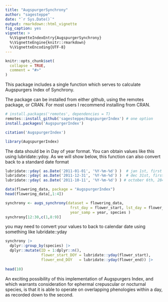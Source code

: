 ```yaml
---
title: "AugspurgerSynchrony"
author: "sagesteppe"
date: "`r Sys.Date()`"
output: rmarkdown::html_vignette
fig_caption: yes
vignette: >
  %\VignetteIndexEntry{AugspurgerSynchrony}
  %\VignetteEngine{knitr::rmarkdown}
  %\VignetteEncoding{UTF-8}
---
```


```r
knitr::opts_chunk$set(
  collapse = TRUE,
  comment = "#>"
)
```

This package includes a single function which serves to calculate Augspurgers Index of Synchrony.

The package can be installed from either github, using the remotes package, or CRAN. For most users I recommend installing from CRAN. 

```r
# install.packages('remotes', dependencies = T)
remotes::install_github('sagesteppe/AugspurgerIndex') # one option 
install.packages('AugspurgerIndex')

citation('AugspurgerIndex')
```


```r
library(AugspurgerIndex)
```

The data should be in Day of year format. You can obtain values like this using lubridate::ydoy. As we will show below, this function can also convert back to a standard date format 

```r
lubridate::yday( as.Date('2011-01-01', '%Y-%m-%d') )  # jan 1st, first day of year
lubridate::yday( as.Date('2011-12-31', '%Y-%m-%d') )  # dec 31st, first day of year
lubridate::yday( as.Date('2011-10-11', '%Y-%m-%d') ) # october 6th, 284 day of year
```


```r
data(flowering_data, package = "AugspurgerIndex")
head(flowering_data[,1:4])
```

```r

synchrony <- augs_synchrony(dataset = flowering_data,
                             frst_day = flower_start, lst_day = flower_end,
                             year_samp = year, species )
synchrony[12:30,c(1,8:9)]
```

you may need to convert your values to back to calendar date using something like lubridate::yday

```r

synchrony |>
  dplyr::group_by(species) |> 
  dplyr::mutate(ID = 1:dplyr::n(),
                flower_start_DOY = lubridate::yday(flower_start),
                flower_end_DOY   = lubridate::yday(flower_end)) |>
  
head(10)
```

An exciting possibility of this implementation of Augspurgers Index, and which warrants consideration for ephermal crepuscular or nocturnal species, is that it is able to operate on overlapping phenologies within a day, as recorded down to the second. 
